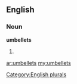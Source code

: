 ==English==

===Noun===
'''umbellets'''

# {{plural of|[[umbellet]]}}

[[Category:English plurals]]

[[ar:umbellets]]
[[my:umbellets]]